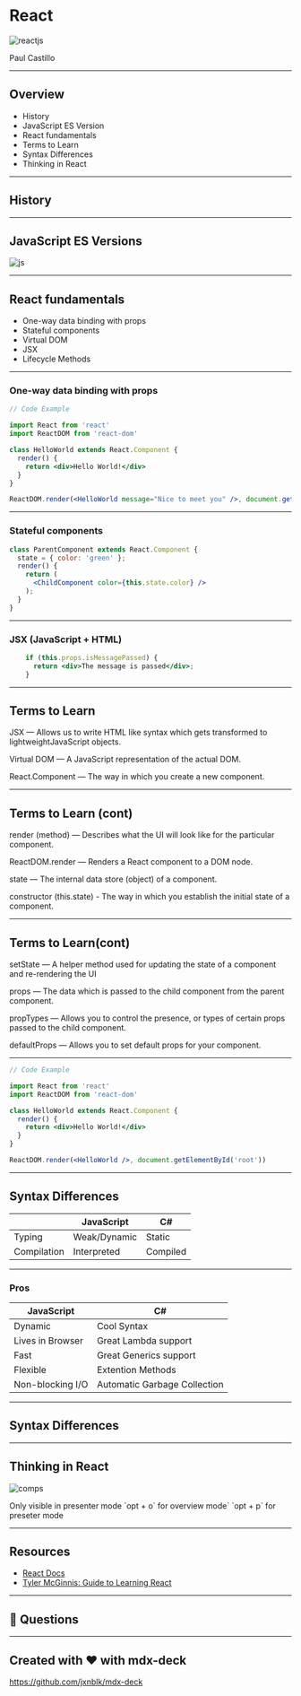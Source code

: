 
<Head>
  <title>React for BTS</title>
</Head>

# React

![reactjs](https://media.giphy.com/media/iqz4atBej74cg/giphy.gif)

Paul Castillo

---

## Overview

- History
- JavaScript ES Version
- React fundamentals
- Terms to Learn
- Syntax Differences
- Thinking in React

---

## History

---

## JavaScript ES Versions

![js](https://cdn-images-1.medium.com/max/1600/1*Zmm4_vfUPNc_eyzUIZzN6Q.png)

---
## React fundamentals

- One-way data binding with props
- Stateful components
- Virtual DOM
- JSX
- Lifecycle Methods

---
### One-way data binding with props

```jsx
// Code Example

import React from 'react'
import ReactDOM from 'react-dom'

class HelloWorld extends React.Component {
  render() {
    return <div>Hello World!</div>
  }
}

ReactDOM.render(<HelloWorld message="Nice to meet you" />, document.getElementById('root'))
```
---
### Stateful components
```jsx
class ParentComponent extends React.Component {
  state = { color: 'green' };
  render() {
    return (
      <ChildComponent color={this.state.color} />
    );
  }
}
```
---
### JSX (JavaScript + HTML)

```jsx
    if (this.props.isMessagePassed) {
      return <div>The message is passed</div>;
    }
```

---
## Terms to Learn

JSX — Allows us to write HTML like syntax which gets
transformed to lightweightJavaScript objects.

Virtual DOM — A JavaScript representation of the actual
DOM.

React.Component — The way in which you create a new component.

---

## Terms to Learn (cont)

render (method) — Describes what the UI will look like for
the particular component.

ReactDOM.render — Renders a React component to a DOM node.

state — The internal data store (object) of a component.

constructor (this.state) - The way in which you establish
the initial state of a component.

---

## Terms to Learn(cont)

setState — A helper method used for updating the state of a
component and re-rendering the UI

props — The data which is passed to the child component
from the parent component.

propTypes — Allows you to control the presence, or types of
certain props passed to the child component.

defaultProps — Allows you to set default props for your component.

---


```jsx
// Code Example

import React from 'react'
import ReactDOM from 'react-dom'

class HelloWorld extends React.Component {
  render() {
    return <div>Hello World!</div>
  }
}

ReactDOM.render(<HelloWorld />, document.getElementById('root'))
```

---
## Syntax Differences
| | JavaScript  | C# |
|---|---|---|
| Typing  | Weak/Dynamic | Static  |
|  Compilation | Interpreted   | Compiled  |


---
### Pros
|JavaScript  | C# |
|---|---|
| Dynamic | Cool Syntax  |
| Lives in Browser   | Great Lambda support  |
| Fast | Great Generics support |
| Flexible | Extention Methods |
| Non-blocking I/O | Automatic Garbage Collection |

---

## Syntax Differences

---

## Thinking in React

![comps](https://reactjs.org/static/thinking-in-react-components-eb8bda25806a89ebdc838813bdfa3601-82965.png)

<Notes>
  Only visible in presenter mode
  `opt + o` for overview mode`
  `opt + p` for preseter mode
</Notes>

---

## Resources

- [React Docs](https://reactjs.org/docs/getting-started.html)
- [Tyler McGinnis: Guide to Learning React](https://tylermcginnis.com/reactjs-tutorial-a-comprehensive-guide-to-building-apps-with-react/)

---

## 🙋‍ Questions

---

## Created with ❤️ with mdx-deck

<https://github.com/jxnblk/mdx-deck>
